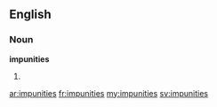 ==English==

===Noun===
'''impunities'''

# {{plural of|[[impunity]]}}

[[ar:impunities]]
[[fr:impunities]]
[[my:impunities]]
[[sv:impunities]]